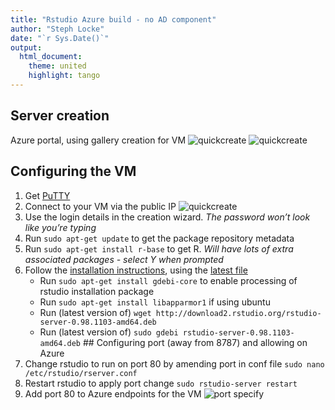 ```yaml
---
title: "Rstudio Azure build - no AD component"
author: "Steph Locke"
date: "`r Sys.Date()`"
output:
  html_document:
    theme: united
    highlight: tango
---
```


## Server creation
Azure portal, using gallery creation for VM
![quickcreate](`r imgURL("azure-OS.png")`)
![quickcreate](`r imgURL("azure-OSpassword.png")`)

## Configuring the VM
1. Get [PuTTY](http://the.earth.li/~sgtatham/putty/latest/x86/putty.exe)
2. Connect to your VM via the public IP
![quickcreate](`r imgURL("putty-connection.png")`)
3. Use the login details in the creation wizard. *The password won't look like you're typing*
3. Run `sudo apt-get update` to get the package repository metadata
4. Run `sudo apt-get install r-base` to get R. *Will have lots of extra associated packages - select Y when prompted*
5. Follow the [installation instructions](https://support.rstudio.com/hc/en-us/articles/200552306-Getting-Started), using the [latest file](http://www.rstudio.com/products/rstudio/download-server/)
    + Run `sudo apt-get install gdebi-core` to enable processing of rstudio installation package
    + Run `sudo apt-get install libapparmor1` if using ubuntu
    + Run (latest version of) `wget http://download2.rstudio.org/rstudio-server-0.98.1103-amd64.deb`
    + Run (latest version of) `sudo gdebi rstudio-server-0.98.1103-amd64.deb`
## Configuring port (away from 8787) and allowing on Azure
1. Change rstudio to run on port 80 by amending port in conf file `sudo nano /etc/rstudio/rserver.conf`
2. Restart rstudio to apply port change `sudo rstudio-server restart`
3. Add port 80 to Azure endpoints for the VM
![port specify](`r imgURL("azure-endpoint.png")`)